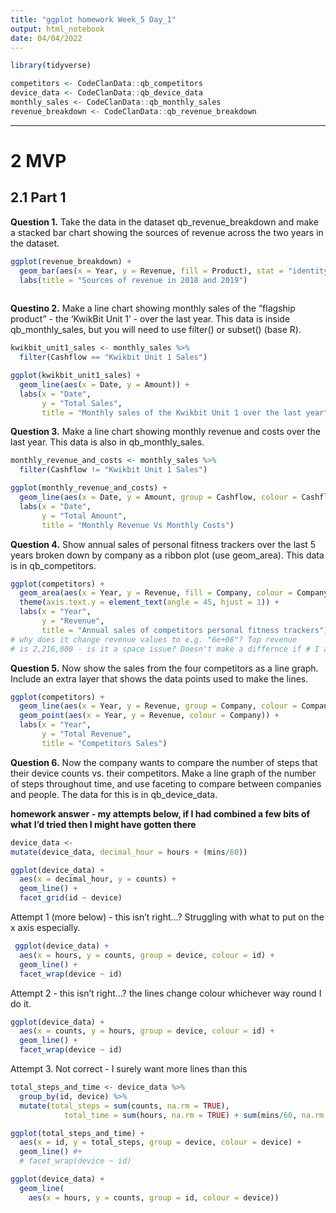 ```yaml
---
title: "ggplot homework Week_5 Day_1"
output: html_notebook
date: 04/04/2022
---
```

```r
library(tidyverse)
```

```r
competitors <- CodeClanData::qb_competitors
device_data <- CodeClanData::qb_device_data
monthly_sales <- CodeClanData::qb_monthly_sales
revenue_breakdown <- CodeClanData::qb_revenue_breakdown
```

___

# 2 MVP

## 2.1 Part 1 

**Question 1.**
Take the data in the dataset qb_revenue_breakdown and make a stacked bar chart 
showing the sources of revenue across the two years in the dataset.

```r
ggplot(revenue_breakdown) +
  geom_bar(aes(x = Year, y = Revenue, fill = Product), stat = "identity") +
  labs(title = "Sources of revenue in 2018 and 2019")
  
```


**Questino 2.**
Make a line chart showing monthly sales of the “flagship product” - the ‘KwikBit 
Unit 1’ - over the last year. This data is inside qb_monthly_sales, but you will 
need to use filter() or subset() (base R).

```r
kwikbit_unit1_sales <- monthly_sales %>% 
  filter(Cashflow == "Kwikbit Unit 1 Sales")

ggplot(kwikbit_unit1_sales) +
  geom_line(aes(x = Date, y = Amount)) +
  labs(x = "Date",
       y = "Total Sales", 
       title = "Monthly sales of the Kwikbit Unit 1 over the last year")
```


**Question 3.**
Make a line chart showing monthly revenue and costs over the last year. This 
data is also in qb_monthly_sales.

```r
monthly_revenue_and_costs <- monthly_sales %>% 
  filter(Cashflow != "Kwikbit Unit 1 Sales")

ggplot(monthly_revenue_and_costs) +
  geom_line(aes(x = Date, y = Amount, group = Cashflow, colour = Cashflow)) +
  labs(x = "Date", 
       y = "Total Amount",
       title = "Monthly Revenue Vs Monthly Costs")
```

**Question 4.**
Show annual sales of personal fitness trackers over the last 5 years broken down 
by company as a ribbon plot (use geom_area). This data is in qb_competitors.

```r
ggplot(competitors) +
  geom_area(aes(x = Year, y = Revenue, fill = Company, colour = Company), alpha = 0.7, size = 0.5, colour = "black") +
  theme(axis.text.y = element_text(angle = 45, hjust = 1)) +
  labs(x = "Year",
       y = "Revenue", 
       title = "Annual sales of competitors personal fitness trackers")
# why does it change revenue values to e.g. "6e+06"? Top revenue
# is 2,216,000 - is it a space issue? Doesn't make a differnce if # I angle it... 
```


**Question 5.**
Now show the sales from the four competitors as a line graph. Include an extra 
layer that shows the data points used to make the lines.


```r
ggplot(competitors) +
  geom_line(aes(x = Year, y = Revenue, group = Company, colour = Company)) +
  geom_point(aes(x = Year, y = Revenue, colour = Company)) +
  labs(x = "Year", 
       y = "Total Revenue", 
       title = "Competitors Sales")
```


**Question 6.**
Now the company wants to compare the number of steps that their device counts 
vs. their competitors. Make a line graph of the number of steps throughout time,
and use faceting to compare between companies and people. The data for this is 
in qb_device_data.

**homework answer - my attempts below, if I had combined a few bits of what** 
**I'd tried then I might have gotten there**
```r
device_data <- 
mutate(device_data, decimal_hour = hours + (mins/60))

ggplot(device_data) +
  aes(x = decimal_hour, y = counts) +
  geom_line() + 
  facet_grid(id ~ device)
```



Attempt 1 (more below) - this isn't right...?
Struggling with what to put on the x axis especially.
```r
 ggplot(device_data) +
  aes(x = hours, y = counts, group = device, colour = id) +
  geom_line() +
  facet_wrap(device ~ id)
```

Attempt 2 - this isn't right...? the lines change colour whichever way round I 
do it.
```r
ggplot(device_data) +
  aes(x = counts, y = hours, group = device, colour = id) +
  geom_line() +
  facet_wrap(device ~ id)
```

Attempt 3. Not correct - I surely want more lines than this 
```r
total_steps_and_time <- device_data %>% 
  group_by(id, device) %>% 
  mutate(total_steps = sum(counts, na.rm = TRUE), 
            total_time = sum(hours, na.rm = TRUE) + sum(mins/60, na.rm = TRUE))

ggplot(total_steps_and_time) +
  aes(x = id, y = total_steps, group = device, colour = device) +
  geom_line() #+
  # facet_wrap(device ~ id)
```




```r
ggplot(device_data) +
  geom_line(
    aes(x = hours, y = counts, group = id, colour = device))
```






